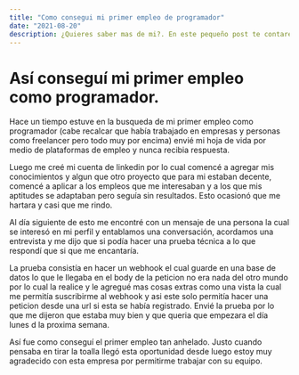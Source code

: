 ```yaml
---
title: "Como consegui mi primer empleo de programador"
date: "2021-08-20"
description: ¿Quieres saber mas de mi?. En este pequeño post te contaré como conseguí mi primer empleo de programador.
---
```


# Así conseguí mi primer empleo como programador.

Hace un tiempo estuve en la busqueda de mi primer empleo como programador (cabe recalcar que había trabajado en empresas y personas como freelancer pero todo muy por encima) envié mi hoja de vida por medio de plataformas de empleo y nunca recibia respuesta.

Luego me creé mi cuenta de linkedin por lo cual comencé a agregar mis conocimientos y algun que otro proyecto que para mi estaban decente, comencé a aplicar a los empleos que me interesaban y a los que mis aptitudes se adaptaban pero seguía sin resultados. Esto ocasionó que me hartara y casi que me rindo.

Al día siguiente de esto me encontré con un mensaje de una persona la cual se interesó en mi perfil y entablamos una conversación, acordamos una entrevista y me dijo que si podía hacer una prueba técnica a lo que respondí que si que me encantaría.

La prueba consistía en hacer un webhook el cual guarde en una base de datos lo que le llegaba en el body de la peticion no era nada del otro mundo por lo cual la realice y le agregué mas cosas extras como una vista la cual me permitía suscribirme al webhook y asi este solo permitía hacer una peticion desde una url si esta se había registrado. Envié la prueba por lo que me dijeron que estaba muy bien y que queria que empezara el día lunes d la proxima semana.

Así fue como conseguí el primer empleo tan anhelado. Justo cuando pensaba en tirar la toalla llegó esta oportunidad desde luego estoy muy agradecido con esta empresa por permitirme trabajar con su equipo.
